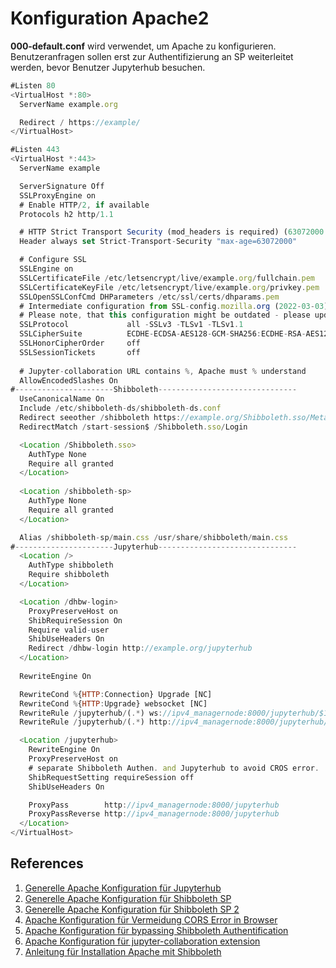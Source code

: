 # Konfiguration Apache2
**000-default.conf** wird verwendet, um Apache zu konfigurieren. Benutzeranfragen sollen erst zur Authentifizierung an SP weiterleitet werden, bevor Benutzer Jupyterhub besuchen.
```js
#Listen 80 
<VirtualHost *:80>
  ServerName example.org

  Redirect / https://example/
</VirtualHost>

#Listen 443
<VirtualHost *:443>
  ServerName example

  ServerSignature Off
  SSLProxyEngine on
  # Enable HTTP/2, if available
  Protocols h2 http/1.1

  # HTTP Strict Transport Security (mod_headers is required) (63072000 seconds)
  Header always set Strict-Transport-Security "max-age=63072000"

  # Configure SSL
  SSLEngine on
  SSLCertificateFile /etc/letsencrypt/live/example.org/fullchain.pem
  SSLCertificateKeyFile /etc/letsencrypt/live/example.org/privkey.pem
  SSLOpenSSLConfCmd DHParameters /etc/ssl/certs/dhparams.pem
  # Intermediate configuration from SSL-config.mozilla.org (2022-03-03)
  # Please note, that this configuration might be outdated - please update it accordingly using https://ssl-config.mozilla
  SSLProtocol             all -SSLv3 -TLSv1 -TLSv1.1
  SSLCipherSuite          ECDHE-ECDSA-AES128-GCM-SHA256:ECDHE-RSA-AES128-GCM-SHA256:ECDHE-ECDSA-AES256-GCM-SHA384:ECDHE-RSA-AES256-GCM-SHA384:ECDHE-ECDSA-CHACHA20-POLY1305:ECDHE-RSA-CHACHA20-POLY1305:DHE-RSA-AES128-GCM-SHA256:DHE-RSA-AES256-GCM-SHA384
  SSLHonorCipherOrder     off
  SSLSessionTickets       off
  
  # Jupyter-collaboration URL contains %, Apache must % understand
  AllowEncodedSlashes On
#----------------------Shibboleth-------------------------------
  UseCanonicalName On
  Include /etc/shibboleth-ds/shibboleth-ds.conf
  Redirect seeother /shibboleth https://example.org/Shibboleth.sso/Metadata
  RedirectMatch /start-session$ /Shibboleth.sso/Login

  <Location /Shibboleth.sso>
    AuthType None
    Require all granted
  </Location>
 
  <Location /shibboleth-sp>
    AuthType None
    Require all granted
  </Location>

  Alias /shibboleth-sp/main.css /usr/share/shibboleth/main.css
#----------------------Jupyterhub-------------------------------
  <Location />
    AuthType shibboleth
    Require shibboleth
  </Location>

  <Location /dhbw-login>
    ProxyPreserveHost on
    ShibRequireSession On
    Require valid-user
    ShibUseHeaders On
    Redirect /dhbw-login http://example.org/jupyterhub
  </Location>
  
  RewriteEngine On

  RewriteCond %{HTTP:Connection} Upgrade [NC]
  RewriteCond %{HTTP:Upgrade} websocket [NC]
  RewriteRule /jupyterhub/(.*) ws://ipv4_managernode:8000/jupyterhub/$1 [P,L]
  RewriteRule /jupyterhub/(.*) http://ipv4_managernode:8000/jupyterhub/$1 [P,L]

  <Location /jupyterhub>
    RewriteEngine On
    ProxyPreserveHost on
    # separate Shibboleth Authen. and Jupyterhub to avoid CROS error.
    ShibRequestSetting requireSession off
    ShibUseHeaders On

    ProxyPass        http://ipv4_managernode:8000/jupyterhub
    ProxyPassReverse http://ipv4_managernode:8000/jupyterhub
  </Location>
</VirtualHost>
```

## References

1. [Generelle Apache Konfiguration für Jupyterhub](https://jupyterhub.readthedocs.io/en/stable/howto/configuration/config-proxy.html)
2. [Generelle Apache Konfiguration für Shibboleth SP](https://doku.tid.dfn.de/de:shibsp)
3. [Generelle Apache Konfiguration für Shibboleth SP 2](https://shibboleth.atlassian.net/wiki/spaces/SHIB2/pages/2577072327/NativeSPApacheConfig)
4. [Apache Konfiguration für Vermeidung CORS Error in Browser](https://discourse.jupyter.org/t/jupyterhub-try-to-make-preflight-request-to-shibboleth-idp/24853/4)
5. [Apache Konfiguration für bypassing Shibboleth Authentification](https://shibboleth.atlassian.net/wiki/spaces/SHIB2/pages/2577072327/NativeSPApacheConfig#NativeSPApacheConfig-AuthConfigOptions)
6. [Apache Konfiguration für jupyter-collaboration extension](https://discourse.jupyter.org/t/cant-connect-to-kernel/24705/14)
7. [Anleitung für Installation Apache mit Shibboleth](https://github.com/ConsortiumGARR/idem-tutorials/blob/master/idem-fedops/HOWTO-Shibboleth/Service%20Provider/Debian/HOWTO%20Install%20and%20Configure%20a%20Shibboleth%20SP%20v3.x%20on%20Debian-Ubuntu%20Linux.md)
